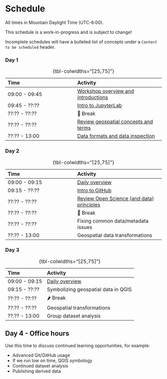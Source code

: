 # Schedule

<!-- TODO: These links currently work but produce a visual overlap between the target of
the link and the header. How to resolve? Maybe something like:

    https://markus.oberlehner.net/blog/simple-solution-for-anchor-links-behind-sticky-headers/
-->

::: {.callout-note}
All times in Mountain Daylight Time (UTC-6:00).
:::

::: {.callout-warning}
This schedule is a work-in-progress and is subject to change!

Incomplete schedules will have a bulleted list of concepts under a `Content to be
scheduled` header.
:::


### Day 1

| Time          | Activity         |
| :------------ | :--------------- |
| 09:00 - 09:45 | [Workshop overview and introductions](materials.qmd#day-1-overview) |
| 09:45 - ??:?? | [Intro to JupyterLab](materials.qmd#intro-to-jupyterlab) |
| ??:?? - ??:?? | 🥙 Break |
| ??:?? - ??:?? | [Review geospatial concepts and terms](materials.qmd#review-geospatial-concepts-and-terms) |
| ??:?? - 13:00 | [Data formats and data inspection](materials.qmd#data-formats-and-data-inspection) |

: {tbl-colwidths="[25,75]"}


### Day 2

| Time          | Activity         |
| :------------ | :--------------- |
| 09:00 - 09:15 | [Daily overview](materials.qmd#day-2-overview) |
| 09:15 - ??:?? | [Intro to GitHub](materials.qmd#intro-to-github) |
| ??:?? - ??:?? | [Review Open Science (and data) principles](materials.qmd#review-open-science-and-data-principles) |
| ??:?? - ??:?? | 🍜 Break |
| ??:?? - ??:?? | Fixing common data/metadata issues |
| ??:?? - 13:00 | Geospatial data transformations |

: {tbl-colwidths="[25,75]"}

<!-- TODO:
* Add slide on Zenodo to "Intro to GitHub" module
* Add Jupyter Notebook from day 1 to repo during "Intro to GitHub" exercise
* Fixing common metadata/data formatting problems
    * Walk through data scenario(s)?
    * Group activity: data scenario(s)?
* Homework? Think about how you could perform an analysis with your chosen dataset
* Is the lecture/discussion part of the morning too long? Can we break it up with
  exercises?
-->


### Day 3

| Time          | Activity         |
| :------------ | :--------------- |
| 09:00 - 09:15 | [Daily overview](materials.qmd#day-3-overview) |
| 09:15 - ??:?? | Symbolizing geospatial data in QGIS |
| ??:?? - ??:?? | 🌶️ Break |
| ??:?? - ??:?? | Geospatial transformations |
| ??:?? - 13:00  | Group dataset analysis |

: {tbl-colwidths="[25,75]"}

<!-- TODO:
* Symbolizing geospatial data in QGIS
    * Colormaps (15 minutes)
        * `cmocean` as a strong default
            * How to add `cmocean` to QGIS (_TODO: add link to video_)
        * Common mistakes in choosing a colormap
            * Colorbrewer (a useful tool, but very specific use-case)
            * Jet / rainbow
        * Colormap analysis with `viscm`. _TODO: consider utilizing
          <https://github.com/nsidc/colormap-analysis>_
    * Representing vector data attributes (10 minutes)
        * Point markers
        * Color
        * Size
        * Labels
        * Scale dependent rendering
    * Accessibility related concerns?
    * Exporting layer settings as QLR

* Discuss geospatial data transformations
    * Concepts
        * Reprojection
            * _TODO: consider discussion about characteristics of common
              projections and why you might want to use one over another._
        * Resampling
        * Subsetting
        * Conversion (raster <-> vector)
        * _TODO: Consider discussion about information loss from common
          transformations (reprojection, resampling, datatype conversion
          (raster<->vector))_
    * Tools / Techniques
        * QGIS Processing Toolbox (brief mention, participants should be
          familiar with this from the [beginner tutorial
          series](https://www.youtube.com/watch?v=znKeiV3-Amo&amp;index=5)).
        * gdalwarp, ogr2ogr, ...
        * Python (rasterio, shapely, Xarray, pyresample, PyQGIS, ...)
        * _TODO: create notebook examples for various tools_
    * Pitfalls
        * Some metadata in the source data may be carried over to the output,
          resulting in outdated metadata. For example, we have that issue with
          the bedmachine data produced for QGreenland. We can `gdalwarp` a
          bedmachine dataset to WGS84 and observe that the `mapping#` namespace
          continues to specify "polar stereographic" projection. On the plus side,
          citation and other metadata which we want to keep was also pulled over. This
          means you may need to do some manual metadata management when you apply
          transformations.

* Exercise: Plan an analysis for your dataset
    * Choose an idea for an analysis involving your dataset.
    * Using a Jupyter Notebook:
        * Outline what steps you need to take to perform the analysis.
        * Estimate the time it would require to develop your analysis.
        * If there are barriers to performing your analysis, document what they
          are and how you could overcome them given the necessary resources
          (time, additional datasets, etc.).
    * Commit the notebook and push it to GitHub.

* Exercise: Analyze your dataset
    * If possible, begin to perform your group's chosen analysis.
    * If your analysis is not possible, consider one of the following activities:
        * If your group's dataset is not "QGreenland-Friendly", make it so.
            * EPSG:3413
            * Use the QGreenland "Greenland-focused boundary" layer to subset the
              data (`Reference/QGreenland` boundaries in the QGreenland **Layers
              Panel**).
            * Make sure the data is GeoTIFF or GeoPackage.
        * Data analysis scenario
            * _TODO: consider additional data/analysis scenarios that groups can try if
              they have the time / do not have an analysis for their dataset._

* End of workshop group report
    * Tell us about what you learned
    * Provide a brief overview of your analysis / ideas for future analysis with
      the dataset you chose.
-->


## Day 4 - Office hours

Use this time to discuss continued learning opportunities, for example:

* Advanced Git/GitHub usage
* If we run low on time, QGIS symbology
* Continued dataset analysis
* Publishing derived data
